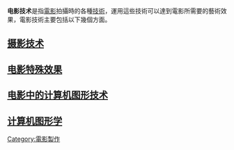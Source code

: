 {{Expand language|1=en|time=2020-09-23T09:03:36+00:00}}
'''电影技术'''是指[[電影|電影]]拍攝時的各種[[技術|技術]]，運用這些技術可以達到電影所需要的藝術效果，電影技術主要包括以下幾個方面。
==[[摄影技术|摄影技术]]==
==[[电影特殊效果|电影特殊效果]]==

==[[电影中的计算机图形技术|电影中的计算机图形技术]]==
==[[计算机图形学|计算机图形学]]==

{{Film-stub}}

[[Category:電影製作|Category:電影製作]]